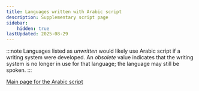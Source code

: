 ```yaml
---
title: Languages written with Arabic script
description: Supplementary script page
sidebar:
    hidden: true
lastUpdated: 2025-08-29
---
```



:::note
Languages listed as _unwritten_ would likely use Arabic script if a writing system were developed. An _obsolete_ value indicates that the writing system is no longer in use for that language; the language may still be spoken.
:::

<WsList script='Arab' />

[Main page for the Arabic script](/scrlang/scripts/arab)


